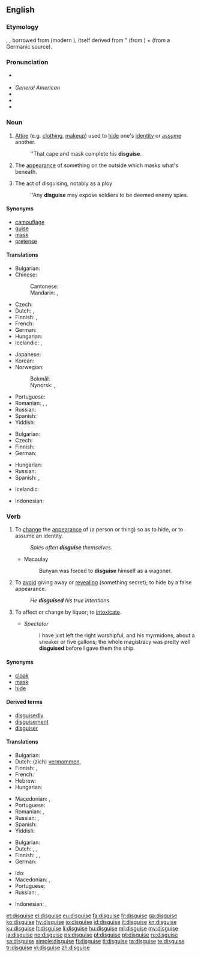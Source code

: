 ==English==

===Etymology===
{{etyl|enm|en}} {{m|enm|disgisen}}, {{m|enm|disguisen}}, borrowed from {{etyl|fro|en}} {{m|fro|desguiser}} (modern {{m|fr|déguiser}}), itself derived from {{m|fro|des-||dis-}}" (from {{etyl|la|en}} {{m|la|dis-}}) + {{m|fro|guise||guise}} (from a Germanic source).

===Pronunciation===
* {{a|UK}} {{IPA|/dɪsˈɡaɪz/|/dɪzˈɡaɪz/|lang=en}}
* ''General American'' {{IPA|/dɪˈskaɪz/|lang=en}}
* {{audio|En-us-disguise.ogg|Audio (US)|lang=en}}
* {{hyphenation|dis|guise|lang=en}}
* {{rhymes|aɪz|lang=en}}

===Noun===
{{en-noun}}

# [[attire|Attire]] (e.g. [[clothing]], [[makeup]]) used to [[hide]] one's [[identity]] or [[assume]] another.
#: ''That cape and mask complete his '''disguise'''.
# {{label|en|figuratively}} The [[appearance]] of something on the outside which masks what's beneath.
# The act of disguising, notably as a ploy
#: ''Any '''disguise''' may expose soldiers to be deemed enemy spies.

====Synonyms====
* [[camouflage]]
* [[guise]]
* [[mask]]
* [[pretense]]

====Translations====
{{trans-top|attire to hide/assume an identity}}
* Bulgarian: {{t|bg|дегизиране|n|sc=Cyrl}}
* Chinese:
*: Cantonese: {{t|yue|偽裝|tr=jōngngai|sc=Hant}}
*: Mandarin: {{t|cmn|偽裝|sc=Hani}}, {{t+|cmn|伪装|tr=wěichěng|sc=Hani}}
* Czech: {{t|cs|převlek|m}}
* Dutch: {{t+|nl|vermomming|f}}, {{t+|nl|mom|n}}
* Finnish: {{t|fi|valeasu}}, {{t|fi|valepuku}}
* French: {{t+|fr|déguisement|m}}
* German: {{t+|de|Verkleidung|f}}
* Hungarian: {{t+|hu|álruha}}
* Icelandic: {{t+|is|dulargervi|n}}, {{t+|is|dulbúningur|m}}
{{trans-mid}}
* Japanese: {{t|ja|変装|tr=[[へんそう]], hensō}}
* Korean: {{t|ko|[[변장]]|tr=byeonjang}}
* Norwegian:
*: Bokmål: {{t+|nb|forkledning|m|f}}
*: Nynorsk: {{t|nn|forkledning|f|m}}, {{t|nn|forklednad|m}}
* Portuguese: {{t+|pt|disfarce|m}}
* Romanian: {{t+|ro|deghizare|f}}, {{t+|ro|mascare|f}}, {{t+|ro|acoperire|f}}
* Russian: {{t+|ru|маскиро́вка|f}}
* Spanish: {{t|es|disfraz|m}}
* Yiddish: {{t|yi|פֿאַרשטעלונג|f}}
{{trans-bottom}}

{{trans-top|that which masks what's beneath}}
* Bulgarian: {{t|bg|маскиране|n|sc=Cyrl}}
* Czech: {{t|cs|převlek|m}}
* Finnish: {{t|fi|naamiointi}}
* German: {{t+|de|Tarnung|f}}
{{trans-mid}}
* Hungarian: {{t+|hu|álca}}
* Russian: {{t+|ru|маскиро́вка|f}}
* Spanish: {{t+|es|pantalla|f}}, {{t+|es|tapadera|f}}
{{trans-bottom}}

{{trans-top|act of disguising}}
* Icelandic: {{t+|is|dulbúningur|m}}
{{trans-mid}}
{{trans-bottom}}

{{checktrans-top}}
* Indonesian: {{t+check|id|samaran}}
{{trans-bottom}}

===Verb===
{{en-verb|disguises|disguising|disguised}}

# {{label|en|transitive}} To [[change]] the [[appearance]] of (a person or thing) so as to hide, or to assume an identity.
#: ''Spies often '''disguise''' themselves.''
#* Macaulay
#*: Bunyan was forced to '''disguise''' himself as a wagoner.
# {{label|en|transitive}} To [[avoid]] giving away or [[reveal]]ing (something secret); to hide by a false appearance.
#: ''He '''disguised''' his true intentions.''
# {{label|en|archaic}} To affect or change by liquor; to [[intoxicate]].
#* ''Spectator''
#*: I have just left the right worshipful, and his myrmidons, about a sneaker or five gallons; the whole magistracy was pretty well '''disguised''' before I gave them the ship.

====Synonyms====
* [[cloak]]
* [[mask]]
* [[hide]]

====Derived terms====
* [[disguisedly]]
* [[disguisement]]
* [[disguiser]]

====Translations====
{{trans-top|to change the appearance}}
* Bulgarian: {{t+|bg|маскирам|sc=Cyrl}}
* Dutch: (zich) [[vermommen]], {{t+|nl|verhullen}}
* Finnish: {{t|fi|naamioida}}, {{t+|fi|naamioitua}}
* French: {{t+|fr|déguiser}}
* Hebrew: {{t|he|הסווה|tr=hisvá}}
* Hungarian: {{t+|hu|álcáz}}
{{trans-mid}}
* Macedonian: {{t|mk|преправа|tr=préprava}}, {{t|mk|престорува|tr=prestótuva}}
* Portuguese: {{t+|pt|disfarçar}}
* Romanian: {{t+|ro|deghiza}}, {{t+|ro|masca}}
* Russian: {{t+|ru|маскирова́ться|impf}}, {{t|ru|замаскирова́ться|pf}}
* Spanish: {{t+|es|disfrazar}}
* Yiddish: {{t|yi|פֿאַרשטעלן}}
{{trans-bottom}}

{{trans-top|to prevent revealing something secret}}
* Bulgarian: {{t+|bg|прикривам|sc=Cyrl}}
* Dutch: {{t+|nl|verbergen}}, {{t+|nl|verhullen}}, {{t+|nl|maskeren}}
* Finnish: {{t|fi|naamioida}}, {{t+|fi|salata}}, {{t+|fi|peittää}}
* German: {{t+|de|verstellen}}
{{trans-mid}}
* Ido: {{t+|io|velizar}}
* Macedonian: {{t|mk|прикрива|tr=príkriva}}, {{t|mk|затскрива|tr=zátskriva}}
* Portuguese: {{t+|pt|esconder}}
* Russian: {{t+|ru|скрыва́ть|impf}}, {{t+|ru|скрыть|pf}}
{{trans-bottom}}

{{checktrans-top}}
* Indonesian: {{t+check|id|menyamar}}, {{t+check|id|menyamarkan}}
{{trans-bottom}}

[[et:disguise]]
[[el:disguise]]
[[eu:disguise]]
[[fa:disguise]]
[[fr:disguise]]
[[ga:disguise]]
[[ko:disguise]]
[[hy:disguise]]
[[io:disguise]]
[[id:disguise]]
[[it:disguise]]
[[kn:disguise]]
[[ku:disguise]]
[[lt:disguise]]
[[li:disguise]]
[[hu:disguise]]
[[ml:disguise]]
[[my:disguise]]
[[ja:disguise]]
[[no:disguise]]
[[ps:disguise]]
[[pl:disguise]]
[[pt:disguise]]
[[ru:disguise]]
[[sa:disguise]]
[[simple:disguise]]
[[fi:disguise]]
[[tl:disguise]]
[[ta:disguise]]
[[te:disguise]]
[[tr:disguise]]
[[vi:disguise]]
[[zh:disguise]]